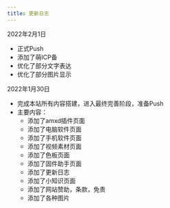 ```yaml
---
title: 更新日志
---
```

2022年2月1日
* 正式Push
* 添加了萌ICP备
* 优化了部分文字表达
* 优化了部分图片显示


2022年1月30日
* 完成本站所有内容搭建，进入最终完善阶段，准备Push
* 主要内容：
  * 添加了amxd插件页面
  * 添加了电脑软件页面
  * 添加了手机软件页面
  * 添加了视频素材页面
  * 添加了色板页面
  * 添加了固件助手页面
  * 添加了更新日志
  * 添加了小知识页面
  * 添加了网站赞助，条款，免责
  * 添加了各种图片
  
